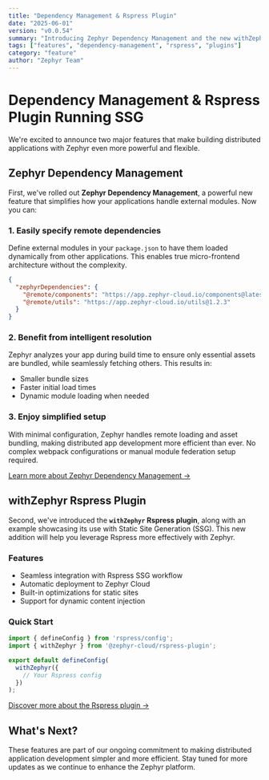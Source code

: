 ```yaml
---
title: "Dependency Management & Rspress Plugin"
date: "2025-06-01"
version: "v0.0.54"
summary: "Introducing Zephyr Dependency Management and the new withZephyr Rspress plugin for SSG"
tags: ["features", "dependency-management", "rspress", "plugins"]
category: "feature"
author: "Zephyr Team"
---
```


# Dependency Management & Rspress Plugin Running SSG

We're excited to announce two major features that make building distributed applications with Zephyr even more powerful and flexible.

## Zephyr Dependency Management

First, we've rolled out **Zephyr Dependency Management**, a powerful new feature that simplifies how your applications handle external modules. Now you can:

### 1. Easily specify remote dependencies
Define external modules in your `package.json` to have them loaded dynamically from other applications. This enables true micro-frontend architecture without the complexity.

```json
{
  "zephyrDependencies": {
    "@remote/components": "https://app.zephyr-cloud.io/components@latest",
    "@remote/utils": "https://app.zephyr-cloud.io/utils@1.2.3"
  }
}
```

### 2. Benefit from intelligent resolution
Zephyr analyzes your app during build time to ensure only essential assets are bundled, while seamlessly fetching others. This results in:
- Smaller bundle sizes
- Faster initial load times
- Dynamic module loading when needed

### 3. Enjoy simplified setup
With minimal configuration, Zephyr handles remote loading and asset bundling, making distributed app development more efficient than ever. No complex webpack configurations or manual module federation setup required.

[Learn more about Zephyr Dependency Management →](https://docs.zephyr-cloud.io/dependency-management)

## withZephyr Rspress Plugin

Second, we've introduced the **`withZephyr` Rspress plugin**, along with an example showcasing its use with Static Site Generation (SSG). This new addition will help you leverage Rspress more effectively with Zephyr.

### Features
- Seamless integration with Rspress SSG workflow
- Automatic deployment to Zephyr Cloud
- Built-in optimizations for static sites
- Support for dynamic content injection

### Quick Start

```javascript
import { defineConfig } from 'rspress/config';
import { withZephyr } from '@zephyr-cloud/rspress-plugin';

export default defineConfig(
  withZephyr({
    // Your Rspress config
  })
);
```

[Discover more about the Rspress plugin →](https://docs.zephyr-cloud.io/rspress-plugin)

## What's Next?

These features are part of our ongoing commitment to making distributed application development simpler and more efficient. Stay tuned for more updates as we continue to enhance the Zephyr platform.